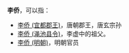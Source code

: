 '''李侨'''，可以指：
*[[李侨_(宜都郡王)|李侨 (宜都郡王)]]，唐朝郡王，唐玄宗孙
*[[李侨_(渑池县令)|李侨 (渑池县令)]]，李虚中的祖父。
*[[李侨_(明朝)|李侨 (明朝)]]，明朝官员

{{Disambig|Q|Cat=二字李姓人名消歧义}}